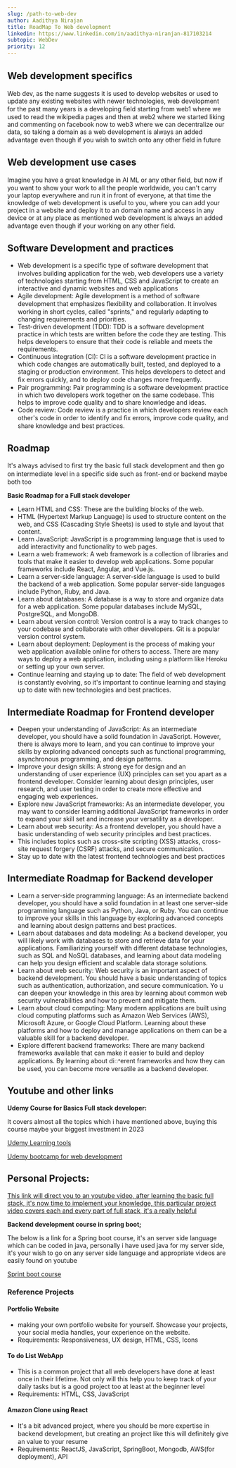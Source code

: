```yaml
---
slug: /path-to-web-dev
author: Aadithya Nirajan
title: RoadMap To Web development
linkedin: https://www.linkedin.com/in/aadithya-niranjan-817103214
subtopic: WebDev
priority: 12
---
```




## Web development speciﬁcs

Web dev, as the name suggests it is used to develop websites or used to update any existing websites with newer technologies, web development for the past many years is a developing ﬁeld starting from web1 where we used to read the wikipedia pages and then at web2 where we started liking and commenting on facebook now to web3 where we can decentralize our data, so taking a domain as a web development is always an added advantage even though if you wish to switch onto any other ﬁeld in future

## Web development use cases

Imagine you have a great knowledge in AI ML or any other ﬁeld, but now if you want to show your work to all the people worldwide, you can't carry your laptop everywhere and run it in front of everyone, at that time the knowledge of web development is useful to you, where you can add your project in a website and deploy it to an domain name and access in any device or at any place as mentioned web development is always an added advantage even though if your working on any other ﬁeld.

## Software Development and practices

- Web development is a speciﬁc type of software development that involves building application for the web, web developers use a variety of technologies starting from HTML, CSS and JavaScript to create an interactive and dynamic websites and web applications
- Agile development: Agile development is a method of software development that emphasizes ﬂexibility and collaboration. It involves working in short cycles, called "sprints," and regularly adapting to changing requirements and priorities.
- Test-driven development (TDD): TDD is a software development practice in which tests are written before the code they are testing. This helps developers to ensure that their code is reliable and meets the requirements.
- Continuous integration (CI): CI is a software development practice in which code changes are automatically built, tested, and deployed to a staging or production environment. This helps developers to detect and ﬁx errors quickly, and to deploy code changes more frequently.
- Pair programming: Pair programming is a software development practice in which two developers work together on the same codebase. This helps to improve code quality and to share knowledge and ideas.
- Code review: Code review is a practice in which developers review each other's code in order to identify and ﬁx errors, improve code quality, and share knowledge and best practices.

## Roadmap

It's always advised to ﬁrst try the basic full stack development and then go on intermediate level in a speciﬁc side such as front-end or backend maybe both too

**Basic Roadmap for a Full stack developer**

- Learn HTML and CSS: These are the building blocks of the web.
- HTML (Hypertext Markup Language) is used to structure content on the web, and CSS (Cascading Style Sheets) is used to style and layout that content.
- Learn JavaScript: JavaScript is a programming language that is used to add interactivity and functionality to web pages.
- Learn a web framework: A web framework is a collection of libraries and tools that make it easier to develop web applications. Some popular frameworks include React, Angular, and Vue.js.
- Learn a server-side language: A server-side language is used to build the backend of a web application. Some popular server-side languages include Python, Ruby, and Java.
- Learn about databases: A database is a way to store and organize data for a web application. Some popular databases include MySQL, PostgreSQL, and MongoDB.
- Learn about version control: Version control is a way to track changes to your codebase and collaborate with other developers. Git is a popular version control system.
- Learn about deployment: Deployment is the process of making your web application available online for others to access. There are many ways to deploy a web application, including using a platform like Heroku or setting up your own server.
- Continue learning and staying up to date: The ﬁeld of web development is constantly evolving, so it's important to continue learning and staying up to date with new technologies and best practices.

## Intermediate Roadmap for Frontend developer

- Deepen your understanding of JavaScript: As an intermediate developer, you should have a solid foundation in JavaScript. However, there is always more to learn, and you can continue to improve your skills by exploring advanced concepts such as functional programming, asynchronous programming, and design patterns.
- Improve your design skills: A strong eye for design and an understanding of user experience (UX) principles can set you apart as a frontend developer. Consider learning about design principles, user research, and user testing in order to create more effective and engaging web experiences.
- Explore new JavaScript frameworks: As an intermediate developer, you may want to consider learning additional JavaScript frameworks in order to expand your skill set and increase your versatility as a developer.
- Learn about web security: As a frontend developer, you should have a basic understanding of web security principles and best practices.
- This includes topics such as cross-site scripting (XSS) attacks, cross-site request forgery (CSRF) attacks, and secure communication.
- Stay up to date with the latest frontend technologies and best practices

## Intermediate Roadmap for Backend developer

- Learn a server-side programming language: As an intermediate backend developer, you should have a solid foundation in at least one server-side programming language such as Python, Java, or Ruby. You can continue to improve your skills in this language by exploring advanced concepts and learning about design patterns
  and best practices.
- Learn about databases and data modeling: As a backend developer, you will likely work with databases to store and retrieve data for your applications. Familiarizing yourself with different database technologies, such as SQL and NoSQL databases, and learning about data modeling can help you design efficient and scalable
  data storage solutions.
- Learn about web security: Web security is an important aspect of backend development. You should have a basic understanding of topics such as authentication, authorization, and secure communication. Yo u can deepen your knowledge in this area by learning about common web security vulnerabilities and how to prevent and mitigate them.
- Learn about cloud computing: Many modern applications are built using cloud computing platforms such as Amazon Web Services (AWS), Microsoft Azure, or Google Cloud Platform. Learning about these platforms and how to deploy and manage applications on
  them can be a valuable skill for a backend developer.
- Explore different backend frameworks: There are many backend frameworks available that can make it easier to build and deploy applications. By learning about diꢀerent frameworks and how they can be used, you can become more versatile as a backend developer.

## Youtube and other links

**Udemy Course for Basics Full stack developer:**

It covers almost all the topics which i have mentioned above, buying this course maybe your biggest investment in 2023

[Udemy Learning tools](http://udemy.com/join/login-popup/?next=/course/the-complete-web-development-bootcamp/learn/lecture/18125181#learning-tools)

[Udemy bootcamp for web development](http://udemy.com/join/login-popup/?next=/course/the-complete-web-development-bootcamp/learn/lecture/18125181#learning-tools)

## Personal Projects:

[This link will direct you to an youtube video, after learning the basic full stack, it's now time to implement your knowledge, this particular project video covers each and every part of full stack, it's a really helpful](https://youtu.be/VsUzmlZfYNg)

**Backend development course in spring boot;**

The below is a link for a Spring boot course, it's an server side language which can be coded in java, personally i have used java for my server side, it's your wish to go on any server side language and appropriate videos are easily found on youtube

[Sprint boot course](https://youtu.be/Uh-N_6Lccr4)

### Reference Projects

#### Portfolio Website

- making your own portfolio website for yourself. Showcase your projects, your social media handles, your experience on the website.
- Requirements: Responsiveness, UX design, HTML, CSS, Icons

#### To do List WebApp

- This is a common project that all web developers have done at least once in their lifetime. Not only will this help you to keep track of your daily tasks but is a good project too at least at the beginner level
- Requirements: HTML, CSS, JavaScript

#### Amazon Clone using React

- It's a bit advanced project, where you should be more expertise in backend development, but creating an project like this will deﬁnitely give an value to your resume
- Requirements: ReactJS, JavaScript, SpringBoot, Mongodb, AWS(for deployment), API
